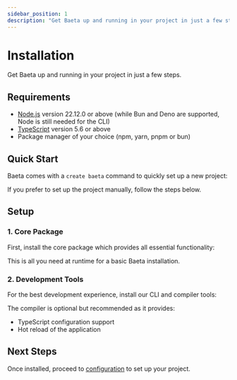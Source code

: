 ```yaml
---
sidebar_position: 1
description: "Get Baeta up and running in your project in just a few steps"
---
```


# Installation

Get Baeta up and running in your project in just a few steps.

## Requirements

- [Node.js](https://nodejs.org) version 22.12.0 or above (while Bun and Deno are supported, Node is still needed for the CLI)
- [TypeScript](https://www.typescriptlang.org) version 5.6 or above
- Package manager of your choice (npm, yarn, pnpm or bun)

## Quick Start

Baeta comes with a `create baeta` command to quickly set up a new project:


<PackageManagerCreate package="baeta" />

If you prefer to set up the project manually, follow the steps below.

## Setup

### 1. Core Package

First, install the core package which provides all essential functionality:


<PackageManagerAdd package="@baeta/core" />

This is all you need at runtime for a basic Baeta installation.

### 2. Development Tools

For the best development experience, install our CLI and compiler tools:

<PackageManagerAdd dev={true} package="@baeta/cli @baeta/compiler" />

The compiler is optional but recommended as it provides:

- TypeScript configuration support
- Hot reload of the application

## Next Steps

Once installed, proceed to [configuration](./configuration) to set up your project.
